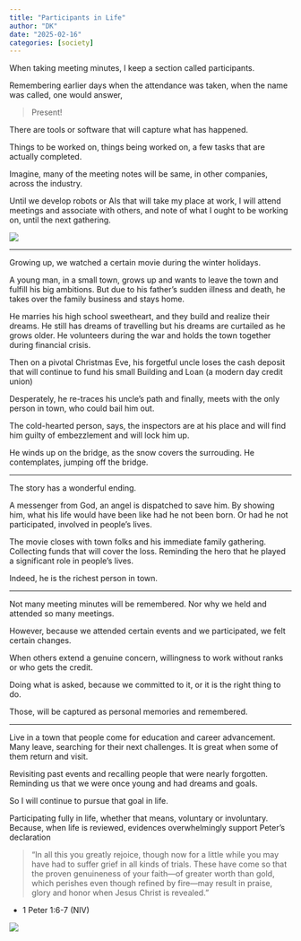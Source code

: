 ```yaml
---
title: "Participants in Life"
author: "DK"
date: "2025-02-16"
categories: [society]
---
```


When taking meeting minutes, I keep a section called participants.

Remembering earlier days when the attendance was taken, when the name was called, one would answer,

> Present!

There are tools or software that will capture what has happened.

Things to be worked on, things being worked on, a few tasks that are actually completed.

Imagine, many of the meeting notes will be same, in other companies, across the industry.

Until we develop robots or AIs that will take my place at work, I will attend meetings and associate with others, and note of what I ought to be working on, until the next gathering.

![](images/20230831_080325-04.jpeg)

------------------------------------------------------------------------

Growing up, we watched a certain movie during the winter holidays.

A young man, in a small town, grows up and wants to leave the town and fulfill his big ambitions. But due to his father's sudden illness and death, he takes over the family business and stays home.

He marries his high school sweetheart, and they build and realize their dreams. He still has dreams of travelling but his dreams are curtailed as he grows older. He volunteers during the war and holds the town together during financial crisis.

Then on a pivotal Christmas Eve, his forgetful uncle loses the cash deposit that will continue to fund his small Building and Loan (a modern day credit union)

Desperately, he re-traces his uncle's path and finally, meets with the only person in town, who could bail him out.

The cold-hearted person, says, the inspectors are at his place and will find him guilty of embezzlement and will lock him up.

He winds up on the bridge, as the snow covers the surrouding. He contemplates, jumping off the bridge.

------------------------------------------------------------------------

The story has a wonderful ending.

A messenger from God, an angel is dispatched to save him. By showing him, what his life would have been like had he not been born. Or had he not participated, involved in people's lives.

The movie closes with town folks and his immediate family gathering. Collecting funds that will cover the loss. Reminding the hero that he played a significant role in people's lives.

Indeed, he is the richest person in town.

------------------------------------------------------------------------

Not many meeting minutes will be remembered. Nor why we held and attended so many meetings.

However, because we attended certain events and we participated, we felt certain changes.

When others extend a genuine concern, willingness to work without ranks or who gets the credit.

Doing what is asked, because we committed to it, or it is the right thing to do.

Those, will be captured as personal memories and remembered.

------------------------------------------------------------------------

Live in a town that people come for education and career advancement. Many leave, searching for their next challenges. It is great when some of them return and visit.

Revisiting past events and recalling people that were nearly forgotten. Reminding us that we were once young and had dreams and goals.

So I will continue to pursue that goal in life.

Participating fully in life, whether that means, voluntary or involuntary. Because, when life is reviewed, evidences overwhelmingly support Peter's declaration

> "In all this you greatly rejoice, though now for a little while you may have had to suffer grief in all kinds of trials. These have come so that the proven genuineness of your faith—of greater worth than gold, which perishes even though refined by fire—may result in praise, glory and honor when Jesus Christ is revealed."

-   1 Peter 1:6-7 (NIV)

![](images/20250206_173818.jpg)
